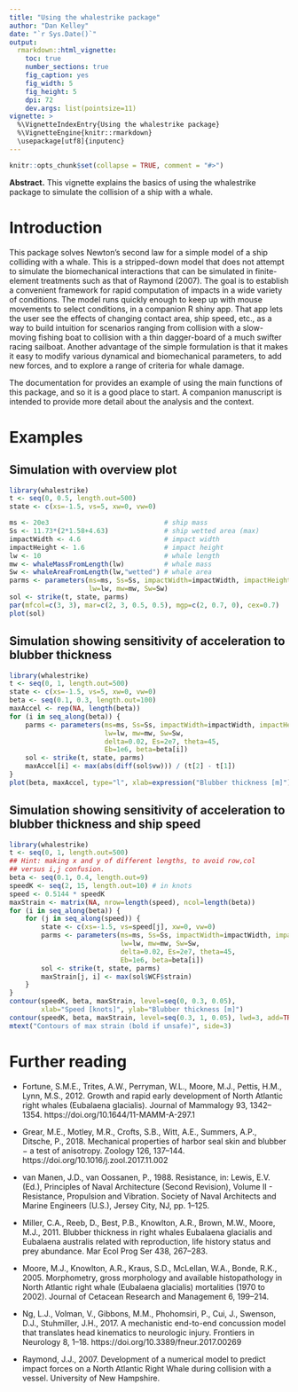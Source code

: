 ```yaml
---
title: "Using the whalestrike package"
author: "Dan Kelley"
date: "`r Sys.Date()`"
output:
  rmarkdown::html_vignette:
    toc: true
    number_sections: true
    fig_caption: yes
    fig_width: 5
    fig_height: 5
    dpi: 72
    dev.args: list(pointsize=11)
vignette: >
  %\VignetteIndexEntry{Using the whalestrike package}
  %\VignetteEngine{knitr::rmarkdown}
  \usepackage[utf8]{inputenc}
---
```


<!-- HOW TO BUILD THE VIGNETTE. -->
<!-- 1. edit this file in vignettes/whalestrike.Rmd -->
<!-- 2. run devtools::build_vignettes() -->
<!-- 3. build the package -->


```r
knitr::opts_chunk$set(collapse = TRUE, comment = "#>")
```

**Abstract.** This vignette explains the basics of using the whalestrike
package to simulate the collision of a ship with a whale.

# Introduction

This package solves Newton's second law for a simple model of a ship colliding
with a whale. This is a stripped-down model that does not attempt to simulate
the biomechanical interactions that can be simulated in finite-element
treatments such as that of Raymond (2007).  The goal is to establish a
convenient framework for rapid computation of impacts in a wide variety of
conditions. The model runs quickly enough to keep up with mouse movements to
select conditions, in a companion R shiny app. That app lets the user see the
effects of changing contact area, ship speed, etc., as a way to build intuition
for scenarios ranging from collision with a slow-moving fishing boat to
collision with a thin dagger-board of a much swifter racing sailboat. Another
advantage of the simple formulation is that it makes it easy to modify various
dynamical and biomechanical parameters, to add new forces, and to explore a
range of criteria for whale damage.

The documentation for \code{\link{strike}} provides an example of using the
main functions of this package, and so it is a good place to start. A companion
manuscript is intended to provide more detail about the analysis and the
context.

# Examples

## Simulation with overview plot

```r
library(whalestrike)
t <- seq(0, 0.5, length.out=500)
state <- c(xs=-1.5, vs=5, xw=0, vw=0)

ms <- 20e3                             # ship mass
Ss <- 11.73*(2*1.58+4.63)              # ship wetted area (max)
impactWidth <- 4.6                     # impact width
impactHeight <- 1.6                    # impact height
lw <- 10                               # whale length
mw <- whaleMassFromLength(lw)          # whale mass
Sw <- whaleAreaFromLength(lw,"wetted") # whale area
parms <- parameters(ms=ms, Ss=Ss, impactWidth=impactWidth, impactHeight=impactHeight,
                    lw=lw, mw=mw, Sw=Sw)
sol <- strike(t, state, parms)
par(mfcol=c(3, 3), mar=c(2, 3, 0.5, 0.5), mgp=c(2, 0.7, 0), cex=0.7)
plot(sol)
```

## Simulation showing sensitivity of acceleration to blubber thickness

```r
library(whalestrike)
t <- seq(0, 1, length.out=500)
state <- c(xs=-1.5, vs=5, xw=0, vw=0)
beta <- seq(0.1, 0.3, length.out=100)
maxAccel <- rep(NA, length(beta))
for (i in seq_along(beta)) {
    parms <- parameters(ms=ms, Ss=Ss, impactWidth=impactWidth, impactHeight=impactHeight,
                        lw=lw, mw=mw, Sw=Sw,
                        delta=0.02, Es=2e7, theta=45,
                        Eb=1e6, beta=beta[i])
    sol <- strike(t, state, parms)
    maxAccel[i] <- max(abs(diff(sol$vw))) / (t[2] - t[1])
}
plot(beta, maxAccel, type="l", xlab=expression("Blubber thickness [m]"), ylab="Max. Acceleration [m/s^2]")
```

## Simulation showing sensitivity of acceleration to blubber thickness and ship speed

```r
library(whalestrike)
t <- seq(0, 1, length.out=500)
## Hint: making x and y of different lengths, to avoid row,col
## versus i,j confusion.
beta <- seq(0.1, 0.4, length.out=9)
speedK <- seq(2, 15, length.out=10) # in knots
speed <- 0.5144 * speedK
maxStrain <- matrix(NA, nrow=length(speed), ncol=length(beta))
for (i in seq_along(beta)) {
    for (j in seq_along(speed)) {
        state <- c(xs=-1.5, vs=speed[j], xw=0, vw=0)
        parms <- parameters(ms=ms, Ss=Ss, impactWidth=impactWidth, impactHeight=impactHeight,
                            lw=lw, mw=mw, Sw=Sw,
                            delta=0.02, Es=2e7, theta=45,
                            Eb=1e6, beta=beta[i])
        sol <- strike(t, state, parms)
        maxStrain[j, i] <- max(sol$WCF$strain)
    }
}
contour(speedK, beta, maxStrain, level=seq(0, 0.3, 0.05),
        xlab="Speed [knots]", ylab="Blubber thickness [m]")
contour(speedK, beta, maxStrain, level=seq(0.3, 1, 0.05), lwd=3, add=TRUE)
mtext("Contours of max strain (bold if unsafe)", side=3)
```


# Further reading

* Fortune, S.M.E., Trites, A.W., Perryman, W.L., Moore, M.J., Pettis, H.M.,
  Lynn, M.S., 2012. Growth and rapid early development of North Atlantic right
  whales (Eubalaena glacialis). Journal of Mammalogy 93, 1342–1354.
  https://doi.org/10.1644/11-MAMM-A-297.1

* Grear, M.E., Motley, M.R., Crofts, S.B., Witt, A.E., Summers, A.P., Ditsche,
  P., 2018. Mechanical properties of harbor seal skin and blubber − a test of
  anisotropy. Zoology 126, 137–144. https://doi.org/10.1016/j.zool.2017.11.002

* van Manen, J.D., van Oossanen, P., 1988. Resistance, in: Lewis, E.V. (Ed.),
  Principles of Naval Architecture (Second Revision), Volume II - Resistance,
  Propulsion and Vibration. Society of Naval Architects and Marine Engineers
  (U.S.), Jersey City, NJ, pp. 1–125.

* Miller, C.A., Reeb, D., Best, P.B., Knowlton, A.R., Brown, M.W., Moore, M.J., 2011.
  Blubber thickness in right whales Eubalaena glacialis and Eubalaena
  australis related with reproduction, life history status and prey
  abundance. Mar Ecol Prog Ser 438, 267–283.

* Moore, M.J., Knowlton, A.R., Kraus, S.D., McLellan, W.A., Bonde, R.K., 2005.
  Morphometry, gross morphology and available histopathology in North Atlantic
  right whale (Eubalaena glacialis) mortalities (1970 to 2002). Journal of
  Cetacean Research and Management 6, 199–214.

* Ng, L.J., Volman, V., Gibbons, M.M., Phohomsiri, P., Cui, J., Swenson, D.J.,
  Stuhmiller, J.H., 2017. A mechanistic end-to-end concussion model that
  translates head kinematics to neurologic injury. Frontiers in Neurology 8,
  1–18. https://doi.org/10.3389/fneur.2017.00269

* Raymond, J.J., 2007. Development of a numerical model to predict impact
  forces on a North Atlantic Right Whale during collision with a vessel.
  University of New Hampshire.


